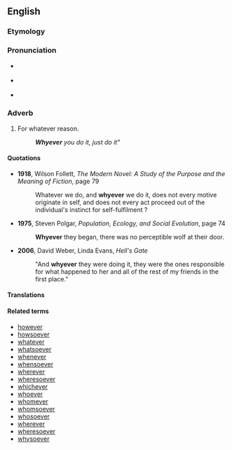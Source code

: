 ==English==

===Etymology===
{{suffix|why|ever}}

===Pronunciation===
*{{a|RP}} {{IPA|/ʍɒtˈɛvə/}}
*{{a|GenAm}} {{IPA|/ʍɑtˈɛvɚ/}}
*{{audio|en-us-whatever.ogg|Audio (US)}}
*:{{rhymes|ɛvə(r)}}

===Adverb===
{{rft|Is this also another PoS?}}
{{en-adv|-}}

# For whatever reason.
#: '''''Whyever''' you do it, just do it"''

====Quotations====
*'''1918''', Wilson Follett, ''The Modern Novel: A Study of the Purpose and the Meaning of Fiction'', page 79
*: Whatever we do, and '''whyever''' we do it, does not every motive originate in self, and does not every act proceed out of the individual's instinct for self-fulfilment ?
*'''1975''', Steven Polgar, ''Population, Ecology, and Social Evolution'', page 74
*:'''Whyever''' they began, there was no perceptible wolf at their door.
*'''2006''', David Weber, Linda Evans, ''Hell's Gate''
*:"And '''whyever''' they were doing it, they were the ones responsible for what happened to her and all of the rest of my friends in the first place."

====Translations====
{{trans-top|for whatever reason}}
{{trans-mid}}
{{trans-bottom}}

====Related terms====
*[[however]]
*[[howsoever]]
*[[whatever]]
*[[whatsoever]]
*[[whenever]]
*[[whensoever]]
*[[wherever]]
*[[wheresoever]]
*[[whichever]]
*[[whoever]]
*[[whomever]]
*[[whomsoever]]
*[[whosoever]]
*[[wherever]]
*[[wheresoever]]
*[[whysoever]]